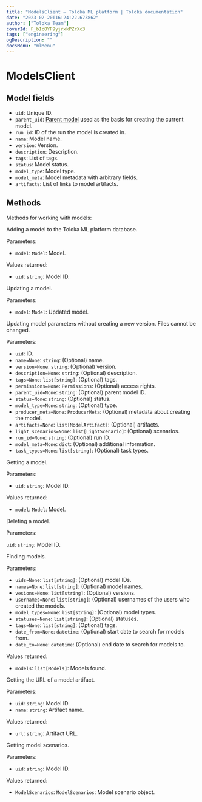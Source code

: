 ```yaml
---
title: "ModelsClient — Toloka ML platform | Toloka documentation"
date: "2023-02-20T16:24:22.673862"
author: ["Toloka Team"]
coverId: F_bIcOYF9yjrxkPZrXc3
tags: ["engineering"]
ogDescription: ""
docsMenu: "mlMenu"
---
```


# ModelsClient

## Model fields

* `uid`: Unique ID.
* `parent_uid`: [Parent model](/docs/toloka-ml/models/collections#foundational-models) used as the basis for creating the current model.
* `run_id`: ID of the run the model is created in.
* `name`: Model name.
* `version`: Version.
* `description`: Description.
* `tags`: List of tags.
* `status`: Model status.
* `model_type`: Model type.
* `model_meta`: Model metadata with arbitrary fields.
* `artifacts`: List of links to model artifacts.

## Methods

Methods for working with models:

<Cut title="add(self, model)">

Adding a model to the Toloka ML platform database.

Parameters:

* `model`: `Model`: Model.

Values returned:

* `uid`: `string`: Model ID.

</Cut>

<Cut title="update(self, model)">

Updating a model.

Parameters:

* `model`: `Model`: Updated model.

</Cut>

<Cut title="patch(self, uid, name, version, description, tags, permissions, parent_uid, status, model_type, producer_meta, artifacts, light_scenarios, run_id, model_meta, task_types)">

Updating model parameters without creating a new version. Files cannot be changed.

Parameters:

* `uid`: ID.
* `name=None`: `string`: (Optional) name.
* `version=None`: `string`: (Optional) version.
* `description=None`: `string`: (Optional) description.
* `tags=None`: `list[string]`: (Optional) tags.
* `permissions=None`: `Permissions`: (Optional) access rights.
* `parent_uid=None`: `string`: (Optional) parent model ID.
* `status=None`: `string`: (Optional) status.
* `model_type=None`: `string`: (Optional) type.
* `producer_meta=None`: `ProducerMeta`: (Optional) metadata about creating the model.
* `artifacts=None`: `list[ModelArtifact]`: (Optional) artifacts.
* `light_scenarios=None`: `list[LightScenario]`: (Optional) scenarios.
* `run_id=None`: `string`: (Optional) run ID.
* `model_meta=None`: `dict`: (Optional) additional information.
* `task_types=None`: `list[string]`: (Optional) task types.

</Cut>

<Cut title="get(self, uid)">

Getting a model.

Parameters:

* `uid`: `string`: Model ID.

Values returned:

* `model`: `Model`: Model.

</Cut>

<Cut title="delete(self, uid)">

Deleting a model.

Parameters:

`uid`: `string`: Model ID.

</Cut>

<Cut title="find(self, uids, names, versions, usernames, model_types, statuses, tags, date_from, date_to)">

Finding models.

Parameters:

* `uids=None`: `list[string]`: (Optional) model IDs.
* `names=None`: `list[string]`: (Optional) model names.
* `vesions=None`: `list[string]`: (Optional) versions.
* `usernames=None`: `list[string]`: (Optional) usernames of the users who created the models.
* `model_types=None`: `list[string]`: (Optional) model types.
* `statuses=None`: `list[string]`: (Optional) statuses.
* `tags=None`: `list[string]`: (Optional) tags.
* `date_from=None`: `datetime`: (Optional) start date to search for models from.
* `date_to=None`: `datetime`: (Optional) end date to search for models to.

Values returned:

* `models`: `list[Models]`: Models found.

</Cut>

<Cut title="get_model_artifact_url(self, uid, name)">

Getting the URL of a model artifact.

Parameters:

* `uid`: `string`: Model ID.
* `name`: `string`: Artifact name.

Values returned:

* `url`: `string`: Artifact URL.

</Cut>

<Cut title="get_model_scenarios(self, uid)">

Getting model scenarios.

Parameters:

* `uid`: `string`: Model ID.

Values returned:

* `ModelScenarios`: `ModelScenarios`: Model scenario object.

</Cut>
